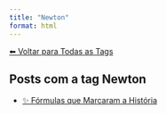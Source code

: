 ```yaml
---
title: "Newton"
format: html
---
```


[⬅ Voltar para Todas as Tags](../tags.qmd)

## Posts com a tag **Newton**

- [✨ Fórmulas que Marcaram a História](/posts/matematica/equacoes-historicas.html)
